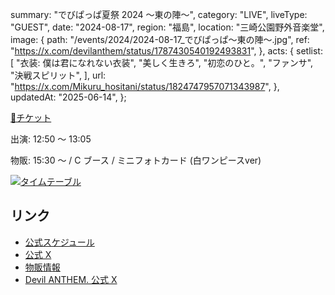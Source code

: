   summary: "でびぱっぱ夏祭 2024 〜東の陣〜",
  category: "LIVE",
  liveType: "GUEST",
  date: "2024-08-17",
  region: "福島",
  location: "三崎公園野外音楽堂",
  image: {
    path: "/events/2024/2024-08-17_でびぱっぱ〜東の陣〜.jpg",
    ref: "https://x.com/devilanthem/status/1787430540192493831",
  },
  acts: {
    setlist: [
      "衣装: 僕は君になれない衣装",
      "美しく生きろ",
      "初恋のひと。",
      "ファンサ",
      "決戦スピリット",
    ],
    url: "https://x.com/Mikuru_hositani/status/1824747957071343987",
  },
  updatedAt: "2025-06-14",
};

[🎫チケット](https://ticketvillage.jp/events/12876)

出演: 12:50 〜 13:05

物販: 15:30 〜 / C ブース / ミニフォトカード (白ワンピースver)

[<img src="/events/2024/2024-08-17_でびぱっぱ〜東の陣〜 タイムテーブル.jpg" alt="タイムテーブル" />](https://x.com/devilanthem/status/1822994524240806073)

## リンク

- [公式スケジュール](https://takanenonadeshiko.jp/?p=2217)
- [公式 X](https://x.com/takanenofficial/status/1787739224416121292)
- [物販情報](https://x.com/takanenofficial/status/1824400834924339393)
- [Devil ANTHEM. 公式 X](https://x.com/devilanthem/status/1822994524240806073)

